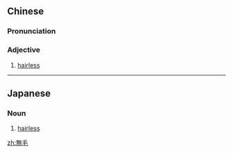 {{also|无毛}}
==Chinese==
{{zh-forms|s=无毛}}

===Pronunciation===
{{zh-pron
|m=wúmáo
|h=pfs=mò-mô
|cat=a
}}

===Adjective===
{{zh-adj}}

# [[hairless]]

----

==Japanese==
{{ja-kanjitab|む|もう|yomi=on}}

===Noun===
{{ja-noun|むもう}}

# [[hairless]]

[[zh:無毛]]